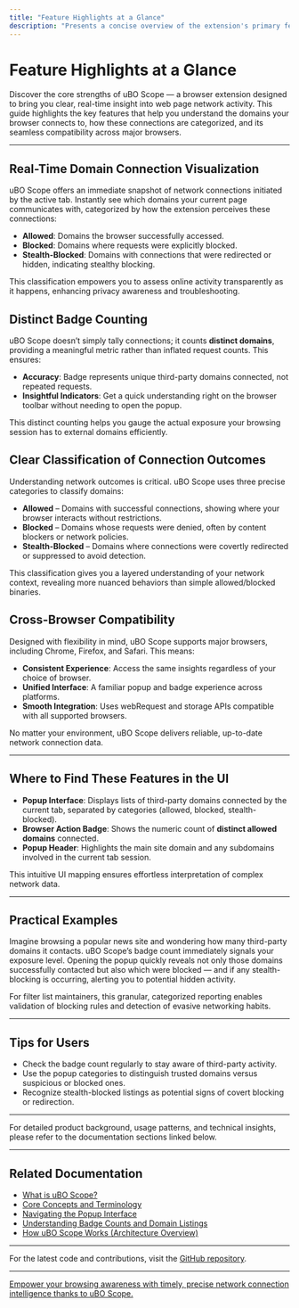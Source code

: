 ```yaml
---
title: "Feature Highlights at a Glance"
description: "Presents a concise overview of the extension's primary features: real-time domain connection visualization, distinct badge counting, classification of connections (blocked, allowed, stealth), and compatibility across browsers. Maps these features to user needs and points to their locations within the UI."
---
```


# Feature Highlights at a Glance

Discover the core strengths of uBO Scope — a browser extension designed to bring you clear, real-time insight into web page network activity. This guide highlights the key features that help you understand the domains your browser connects to, how these connections are categorized, and its seamless compatibility across major browsers.

---

## Real-Time Domain Connection Visualization

uBO Scope offers an immediate snapshot of network connections initiated by the active tab. Instantly see which domains your current page communicates with, categorized by how the extension perceives these connections:

- **Allowed**: Domains the browser successfully accessed.
- **Blocked**: Domains where requests were explicitly blocked.
- **Stealth-Blocked**: Domains with connections that were redirected or hidden, indicating stealthy blocking.

This classification empowers you to assess online activity transparently as it happens, enhancing privacy awareness and troubleshooting.


## Distinct Badge Counting

uBO Scope doesn’t simply tally connections; it counts **distinct domains**, providing a meaningful metric rather than inflated request counts. This ensures:

- **Accuracy**: Badge represents unique third-party domains connected, not repeated requests.
- **Insightful Indicators**: Get a quick understanding right on the browser toolbar without needing to open the popup.

This distinct counting helps you gauge the actual exposure your browsing session has to external domains efficiently.

## Clear Classification of Connection Outcomes

Understanding network outcomes is critical. uBO Scope uses three precise categories to classify domains:

- **Allowed** – Domains with successful connections, showing where your browser interacts without restrictions.
- **Blocked** – Domains whose requests were denied, often by content blockers or network policies.
- **Stealth-Blocked** – Domains where connections were covertly redirected or suppressed to avoid detection.

This classification gives you a layered understanding of your network context, revealing more nuanced behaviors than simple allowed/blocked binaries.


## Cross-Browser Compatibility

Designed with flexibility in mind, uBO Scope supports major browsers, including Chrome, Firefox, and Safari. This means:

- **Consistent Experience**: Access the same insights regardless of your choice of browser.
- **Unified Interface**: A familiar popup and badge experience across platforms.
- **Smooth Integration**: Uses webRequest and storage APIs compatible with all supported browsers.

No matter your environment, uBO Scope delivers reliable, up-to-date network connection data.

---

## Where to Find These Features in the UI

- **Popup Interface**: Displays lists of third-party domains connected by the current tab, separated by categories (allowed, blocked, stealth-blocked).
- **Browser Action Badge**: Shows the numeric count of **distinct allowed domains** connected.
- **Popup Header**: Highlights the main site domain and any subdomains involved in the current tab session.

This intuitive UI mapping ensures effortless interpretation of complex network data.

---

## Practical Examples

Imagine browsing a popular news site and wondering how many third-party domains it contacts. uBO Scope’s badge count immediately signals your exposure level. Opening the popup quickly reveals not only those domains successfully contacted but also which were blocked — and if any stealth-blocking is occurring, alerting you to potential hidden activity.

For filter list maintainers, this granular, categorized reporting enables validation of blocking rules and detection of evasive networking habits.

---

## Tips for Users

- Check the badge count regularly to stay aware of third-party activity.
- Use the popup categories to distinguish trusted domains versus suspicious or blocked ones.
- Recognize stealth-blocked listings as potential signs of covert blocking or redirection.

---

For detailed product background, usage patterns, and technical insights, please refer to the documentation sections linked below.

---

## Related Documentation

- [What is uBO Scope?](../product-intro-core-value/what-is-ubo-scope)
- [Core Concepts and Terminology](../product-intro-core-value/core-terms-and-concepts)
- [Navigating the Popup Interface](../../guides/getting-started/popup-tour)
- [Understanding Badge Counts and Domain Listings](../../guides/getting-started/understanding-badge)
- [How uBO Scope Works (Architecture Overview)](../product-architecture-quick-feature-tour/architecture-overview)

---

For the latest code and contributions, visit the [GitHub repository](https://github.com/gorhill/uBO-Scope).


---

<u>Empower your browsing awareness with timely, precise network connection intelligence thanks to uBO Scope.</u>
